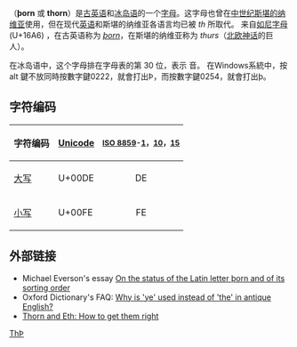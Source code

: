 {{不是|Ϸ}}
{{Infobox alphabet|alphabet=拉丁|uuc=00DE|ulc=00FE|Image=Latin letter Þþ.svg|imgwidth=150px}}
{{Unicode|'''Þ'''、'''þ'''}}（'''þorn''' 或 '''thorn'''）是[[古英语|古英语]]和[[冰岛语|冰岛语]]的一个[[字母|字母]]。这字母也曾在[[中世纪|中世纪]][[斯堪的纳维亚|斯堪的纳维亚]]使用，但在现代[[英语|英语]]和斯堪的纳维亚各语言均已被 ''th'' 所取代。 {{Unicode|þ}} 来自[[如尼字母|如尼字母]] {{Unicode|ᚦ}} (U+16A6) ，在古英语称为 ''[[wikt:en:þorn|þorn]]''，在斯堪的纳维亚称为 ''thurs''（[[北欧神话|北欧神话]]的巨人）。

在冰岛语中，这个字母排在字母表的第 30 位，表示 {{IPA4|θ}} 音。
在Windows系統中，按 alt 鍵不放同時按數字鍵0222，就會打出Þ，而按數字鍵0254，就會打出þ。

== 字符编码 ==
{| class="wikitable"
!字符编码!![[Unicode|Unicode]]!!style="font-size:smaller"|[[ISO/IEC_8859|ISO 8859]]-[[ISO/IEC_8859-1|1]]，[[ISO/IEC_8859-10|10]]，[[ISO/IEC_8859-15|15]]
|-
|[[大寫字母|大写]] {{Unicode|Þ}}||U+00DE||style="text-align:center;"|DE
|-
|[[小寫字母|小写]] {{Unicode|þ}}||U+00FE||style="text-align:center;"|FE
|}

== 外部链接 ==
*Michael Everson's essay [http://www.evertype.com/standards/wynnyogh/thorn.html On the status of the Latin letter þorn and of its sorting order] {{Wayback|url=http://www.evertype.com/standards/wynnyogh/thorn.html |date=20180924083021 }} {{en icon}}
*Oxford Dictionary's FAQ: [http://www.askoxford.com/asktheexperts/faq/aboutspelling/ye Why is 'ye' used instead of 'the' in antique English?] {{Wayback|url=http://www.askoxford.com/asktheexperts/faq/aboutspelling/ye |date=20081006232651 }} {{en icon}}
*[https://web.archive.org/web/20060321002908/http://briem.ismennt.is/2/2.11/ Thorn and Eth: How to get them right] {{en icon}}

{{Runes}}
{{Latin alphabet}}

[[Category:不常见拉丁字母|ThÞ]]